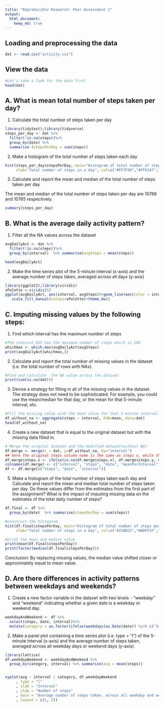 ```yaml
---
title: "Reproducible Research: Peer Assessment 1"
output: 
  html_document:
    keep_md: true
---
```



## Loading and preprocessing the data
```r
dat <- read.csv("activity.csv")
```
## View the data
```r
#Let's take a look for the data first
head(dat)
```
## A. What is mean total number of steps taken per day?

1. Calculate the total number of steps taken per day
```r
library(tidytext);library(tidyverse)
steps_per_day <- dat %>%
  filter(!is.na(steps))%>%
  group_by(date) %>%
  summarise (stepsPerDay = sum(steps))
```
2. Make a histogram of the total number of steps taken each day
```r
hist(steps_per_day$stepsPerDay, main="Histogram of total number of steps per day", 
     xlab="Total number of steps in a day", col=c("#FF7F50","#FF6347","#FFA500","#FF8C00","#DC143C"))
```

3. Calculate and report the mean and median of the total number of steps taken per day

The mean and median of the total number of steps taken per day are 10766 and 10765 respectively.
```r
summary(steps_per_day)
```
## B. What is the average daily activity pattern?

1. Filter all the NA values across the dataset
```r
avgDailyAct <- dat %>%
  filter(!is.na(steps))%>%
  group_by(interval)  %>% summarise(avgSteps = mean(steps))

head(avgDailyAct)
```
2. Make the time series plot of the 5-minute interval (x-axis) and the average number of steps taken, averaged across all days (y-axis)
```r
library(ggplot2);library(viridis)
vPalette <-viridis(5) 
ggplot(avgDailyAct, aes(interval, avgSteps))+geom_line(aes(color = interval), size=1.2)+
   scale_fill_manual(values=vPalette)+theme_bw()
```

## C. Imputing missing values by the following steps:

1. Find which interval has the maximum number of steps
```r
#The interval 835 has the maximum number of steps which is 206
whichmax <- which.max(avgDailyAct$avgSteps)
print(avgDailyAct[whichmax,])
```
2. Calculate and report the total number of missing values in the dataset (i.e. the total number of rows with NAs).  
```r
#Find and calculate  the NA value across the dataset
print(sum(is.na(dat)))
```
3. Devise a strategy for filling in all of the missing values in the dataset. The strategy does not need to be sophisticated. For example, you could use the mean/median for that day, or the mean for that 5-minute interval, etc.
```r
#Fill the missing value with the mean value for that 5-minute interval
df_without_na <- aggregate(steps ~ interval, FUN=mean, data=dat)
head(df_without_na)
```
4. Create a new dataset that is equal to the original dataset but with the missing data filled in.
```r
# Merge the original dataset and the modified dataset(without NA)
df.merge <- merge(x = dat, y=df_without_na, by="interval")
## here the original steps column name is the same as steps x, while the steps.y column is the mean value for each interval
df.merge$steps.x <- ifelse(is.na(df.merge$steps.x), df.merge$steps.y, df.merge$steps.x)
colnames(df.merge) <- c("interval", "steps", "date", "meanPerInterval")
df <- df.merge[c("steps", "date", "interval")]
```

5. Make a histogram of the total number of steps taken each day and Calculate and report the mean and median total number of steps taken per day. Do these values differ from the estimates from the first part of the assignment? What is the impact of imputing missing data on the estimates of the total daily number of steps?
```r
df.final <- df %>%
  group_by(date)  %>% summarise(stepsPerDay = sum(steps)) 

#construct the histogram 
hist(df.final$stepsPerDay, main="Histogram of total number of steps per day", 
     xlab="Total number of steps in a day", col=c("#228B22","#ADFF2F","#3CB371","#808000","#BDB76B"))

#print the mean and median value
print(mean(df.final$stepsPerDay))
print(factor(median(df.final$stepsPerDay)))
```
Conclusion: By replacing missing values, the median value shifted closer or approximately equal to mean value.

## D. Are there differences in activity patterns between weekdays and weekends?

1. Create a new factor variable in the dataset with two levels - "weekday"
and "weekend" indicating whether a given date is a weekday or weekend
day.
```r
weekdayAndWeekend <- df %>%
  select(steps, date, interval)%>%
  mutate(category = as.factor(ifelse(weekdays(as.Date(date)) %in% c("Saturday", "Sunday"), "weekend", "weekdays")))  

```
2. Make a panel plot containing a time series plot (i.e. type = "l") of the 5-minute interval (x-axis) and the average number of steps taken, averaged across all weekday days or weekend days (y-axis).
```r
library(lattice)
df.weekdayWeekend <- weekdayAndWeekend %>%
  group_by(category, interval) %>% summarise(avg = mean(steps))


xyplot(avg ~ interval | category, df.weekdayWeekend
     , type = "l"
     , xlab = "Interval"
     , ylab = "Number of steps"
     , main = "Average number of steps taken, across all weekday and weekend"
     , layout = c(1, 2))

```
